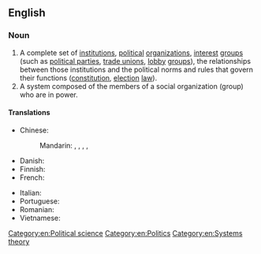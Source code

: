 ==English==
{{wikipedia}}

===Noun===
{{en-noun}}

# A complete set of [[institution]]s, [[political]] [[organization]]s, [[interest]] [[group]]s (such as [[political party|political parties]], [[trade union]]s, [[lobby]] [[group]]s), the relationships between those institutions and the political norms and rules that govern their functions ([[constitution]], [[election]] [[law]]).
# A system composed of the members of a social organization (group) who are in power.

====Translations====
{{trans-top|set of institutions}}
* Chinese:
*: Mandarin: {{t|cmn|政治制度|tr=zhèngzhì zhìdù}}, {{t|cmn|政治體系}}, {{t|cmn|政治体系|tr=zhèngzhì tǐxì}}, {{t+|cmn|政治體制}}, {{t+|cmn|政治体制|tr=zhèngzhì tǐzhì}}
* Danish: {{t|da|[[politisk]] [[system]]|n}}
* Finnish: {{t|fi|[[poliittinen]] [[järjestelmä]]}}
* French: {{t|fr|système politique|m}}
{{trans-mid}}
* Italian: {{t-needed|it}}
* Portuguese: {{t-needed|pt}}
* Romanian: {{t|ro|sistem politic|n}}
* Vietnamese: {{t|vi|chế độ chính trị}}
{{trans-bottom}}

[[Category:en:Political science]]
[[Category:en:Politics]]
[[Category:en:Systems theory]]